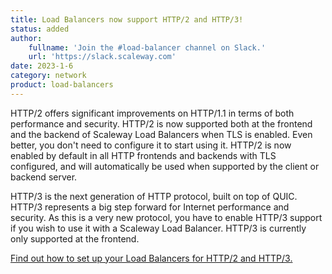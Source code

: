 ```yaml
---
title: Load Balancers now support HTTP/2 and HTTP/3!
status: added
author:
    fullname: 'Join the #load-balancer channel on Slack.'
    url: 'https://slack.scaleway.com'
date: 2023-1-6
category: network
product: load-balancers
---
```


HTTP/2 offers significant improvements on HTTP/1.1 in terms of both performance and security. 
HTTP/2 is now supported both at the frontend and the backend of Scaleway Load Balancers when TLS is enabled. Even better, you don't need to configure it to start using it. HTTP/2 is now enabled by default in all HTTP frontends and backends with TLS configured, and will automatically be used when supported by the client or backend server.

HTTP/3 is the next generation of HTTP protocol, built on top of QUIC. 
HTTP/3 represents a big step forward for Internet performance and security. As this is a very new protocol, you have to enable HTTP/3 support if you wish to use it with a Scaleway Load Balancer. HTTP/3 is currently only supported at the frontend.

[Find out how to set up your Load Balancers for HTTP/2 and HTTP/3.](https://www.scaleway.com/en/docs/network/load-balancer/reference-content/http2-http3/)

